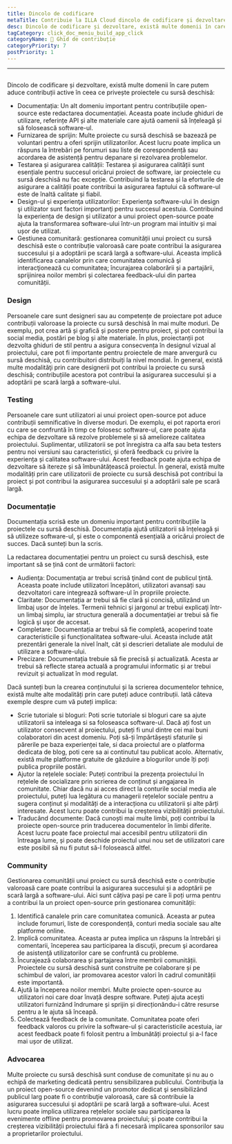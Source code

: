 ```yaml
---
title: Dincolo de codificare
metaTitle: Contribuie la ILLA Cloud dincolo de codificare și dezvoltare
desc: Dincolo de codificare și dezvoltare, există multe domenii în care putem contribui activ la ILLA Cloud
tagCategory: click_doc_meniu_build_app_click
categoryName: 📎 Ghid de contribuție
categoryPriority: 7
postPriority: 1
---
```


* * *

## <Heading hidden>Dincolo de codificare</Heading>

Dincolo de codificare și dezvoltare, există multe domenii în care putem aduce contribuții active în ceea ce privește proiectele cu sursă deschisă:

-   Documentația: Un alt domeniu important pentru contribuțiile open-source este redactarea documentației. Aceasta poate include ghiduri de utilizare, referințe API și alte materiale care ajută oamenii să înțeleagă și să folosească software-ul.
-   Furnizarea de sprijin: Multe proiecte cu sursă deschisă se bazează pe voluntari pentru a oferi sprijin utilizatorilor. Acest lucru poate implica un răspuns la întrebări pe forumuri sau liste de corespondență sau acordarea de asistență pentru depanare și rezolvarea problemelor.
-   Testarea și asigurarea calității: Testarea și asigurarea calității sunt esențiale pentru succesul oricărui proiect de software, iar proiectele cu sursă deschisă nu fac excepție. Contribuind la testarea și la eforturile de asigurare a calității poate contribui la asigurarea faptului că software-ul este de înaltă calitate și fiabil.
-   Design-ul şi experienţa utilizatorilor: Experienţa software-ului în design şi utilizator sunt factori importanţi pentru succesul acestuia. Contribuind la experiența de design și utilizator a unui proiect open-source poate ajuta la transformarea software-ului într-un program mai intuitiv și mai ușor de utilizat.
-   Gestiunea comunitară: gestionarea comunității unui proiect cu sursă deschisă este o contribuție valoroasă care poate contribui la asigurarea succesului și a adoptării pe scară largă a software-ului. Aceasta implică identificarea canalelor prin care comunitatea comunică şi interacţionează cu comunitatea; încurajarea colaborării și a partajării, sprijinirea noilor membri și colectarea feedback-ului din partea comunității.

### [](https://www.illacloud.com/zh-CN/blog/opensource-for-non-developers#design)Design

Persoanele care sunt designeri sau au competențe de proiectare pot aduce contribuții valoroase la proiecte cu sursă deschisă în mai multe moduri. De exemplu, pot crea artă și grafică și postere pentru proiect, și pot contribui la social media, postări pe blog și alte materiale. În plus, proiectanții pot dezvolta ghiduri de stil pentru a asigura consecvența în designul vizual al proiectului, care pot fi importante pentru proiectele de mare anvergură cu sursă deschisă, cu contribuitori distribuiți la nivel mondial. În general, există multe modalităţi prin care designerii pot contribui la proiecte cu sursă deschisă; contribuțiile acestora pot contribui la asigurarea succesului și a adoptării pe scară largă a software-ului.

### [](https://www.illacloud.com/zh-CN/blog/opensource-for-non-developers#testing)Testing

Persoanele care sunt utilizatori ai unui proiect open-source pot aduce contribuții semnificative în diverse moduri. De exemplu, ei pot raporta erori cu care se confruntă în timp ce folosesc software-ul, care poate ajuta echipa de dezvoltare să rezolve problemele și să amelioreze calitatea proiectului. Suplimentar, utilizatorii se pot înregistra ca alfa sau beta testers pentru noi versiuni sau caracteristici, și oferă feedback cu privire la experiența și calitatea software-ului. Acest feedback poate ajuta echipa de dezvoltare să itereze și să îmbunătățească proiectul. În general, există multe modalități prin care utilizatorii de proiecte cu sursă deschisă pot contribui la proiect și pot contribui la asigurarea succesului și a adoptării sale pe scară largă.

### [](https://www.illacloud.com/zh-CN/blog/opensource-for-non-developers#documentation)Documentație

Documentația scrisă este un domeniu important pentru contribuțiile la proiectele cu sursă deschisă. Documentația ajută utilizatorii să înțeleagă și să utilizeze software-ul, și este o componentă esențială a oricărui proiect de succes. Dacă sunteți bun la scris.

La redactarea documentației pentru un proiect cu sursă deschisă, este important să se țină cont de următorii factori:

-   Audienţa: Documentaţia ar trebui scrisă ţinând cont de publicul ţintă. Aceasta poate include utilizatori începători, utilizatori avansați sau dezvoltatori care integrează software-ul în propriile proiecte.
-   Claritate: Documentația ar trebui să fie clară și concisă, utilizând un limbaj ușor de înțeles. Termenii tehnici şi jargonul ar trebui explicaţi într-un limbaj simplu, iar structura generală a documentaţiei ar trebui să fie logică şi uşor de accesat.
-   Completare: Documentația ar trebui să fie completă, acoperind toate caracteristicile și funcționalitatea software-ului. Aceasta include atât prezentări generale la nivel înalt, cât și descrieri detaliate ale modului de utilizare a software-ului.
-   Precizare: Documentația trebuie să fie precisă și actualizată. Acesta ar trebui să reflecte starea actuală a programului informatic și ar trebui revizuit și actualizat în mod regulat.

Dacă sunteți bun la crearea conținutului și la scrierea documentelor tehnice, există multe alte modalități prin care puteți aduce contribuții. Iată câteva exemple despre cum vă puteți implica:

-   Scrie tutoriale si bloguri: Poti scrie tutoriale si bloguri care sa ajute utilizatorii sa inteleaga si sa foloseasca software-ul. Dacă ați fost un utilizator consecvent al proiectului, puteți fi unul dintre cei mai buni colaboratori din acest domeniu. Poți să-ți împărtășești sfaturile și părerile pe baza experienței tale, si daca proiectul are o platforma dedicata de blog, poti cere sa ai continutul tau publicat acolo. Alternativ, există multe platforme gratuite de găzduire a blogurilor unde îți poți publica propriile postări.
-   Ajutor la rețelele sociale: Puteți contribui la prezența proiectului în rețelele de socializare prin scrierea de conținut și angajarea în comunitate. Chiar dacă nu ai acces direct la conturile social media ale proiectului, puteți lua legătura cu managerii rețelelor sociale pentru a sugera conținut și modalități de a interacționa cu utilizatorii și alte părți interesate. Acest lucru poate contribui la creșterea vizibilității proiectului.
-   Traducând documente: Dacă cunoști mai multe limbi, poți contribui la proiecte open-source prin traducerea documentelor în limbi diferite. Acest lucru poate face proiectul mai accesibil pentru utilizatorii din întreaga lume, și poate deschide proiectul unui nou set de utilizatori care este posibil să nu fi putut să-l folosească altfel.

### [](https://www.illacloud.com/zh-CN/blog/opensource-for-non-developers#community)Community

Gestionarea comunității unui proiect cu sursă deschisă este o contribuție valoroasă care poate contribui la asigurarea succesului și a adoptării pe scară largă a software-ului. Aici sunt câțiva pași pe care îi poți urma pentru a contribui la un proiect open-source prin gestionarea comunității:

1.  Identifică canalele prin care comunitatea comunică. Aceasta ar putea include forumuri, liste de corespondență, conturi media sociale sau alte platforme online.
2.  Implică comunitatea. Aceasta ar putea implica un răspuns la întrebări şi comentarii, începerea sau participarea la discuţii, precum şi acordarea de asistenţă utilizatorilor care se confruntă cu probleme.
3.  Încurajează colaborarea și partajarea între membrii comunității. Proiectele cu sursă deschisă sunt construite pe colaborare și pe schimbul de valori, iar promovarea acestor valori în cadrul comunității este importantă.
4.  Ajută la începerea noilor membri. Multe proiecte open-source au utilizatori noi care doar învață despre software. Puteți ajuta acești utilizatori furnizând îndrumare și sprijin și direcționându-i către resurse pentru a le ajuta să înceapă.
5.  Colectează feedback de la comunitate. Comunitatea poate oferi feedback valoros cu privire la software-ul și caracteristicile acestuia, iar acest feedback poate fi folosit pentru a îmbunătăți proiectul și a-l face mai ușor de utilizat.

### [](https://www.illacloud.com/zh-CN/blog/opensource-for-non-developers#advocating)Advocarea

Multe proiecte cu sursă deschisă sunt conduse de comunitate și nu au o echipă de marketing dedicată pentru sensibilizarea publicului. Contribuţia la un proiect open-source devenind un promotor dedicat şi sensibilizând publicul larg poate fi o contribuţie valoroasă, care să contribuie la asigurarea succesului şi adoptării pe scară largă a software-ului. Acest lucru poate implica utilizarea rețelelor sociale sau participarea la evenimente offline pentru promovarea proiectului; și poate contribui la creșterea vizibilității proiectului fără a fi necesară implicarea sponsorilor sau a proprietarilor proiectului.

